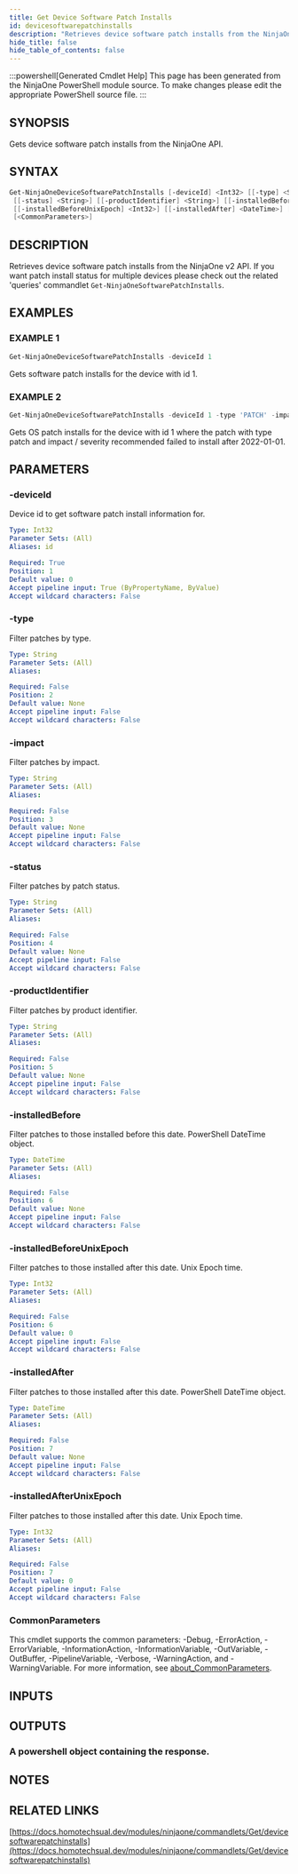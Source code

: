 ```yaml
---
title: Get Device Software Patch Installs
id: devicesoftwarepatchinstalls
description: "Retrieves device software patch installs from the NinjaOne v2 API. If you want patch install status for multiple devices please check out the related 'queries' commandlet `Get-NinjaOneSoftwarePatchInstalls`."
hide_title: false
hide_table_of_contents: false
---
```


:::powershell[Generated Cmdlet Help]
This page has been generated from the NinjaOne PowerShell module source. To make changes please edit the appropriate PowerShell source file.
:::

## SYNOPSIS

Gets device software patch installs from the NinjaOne API.

## SYNTAX

```powershell
Get-NinjaOneDeviceSoftwarePatchInstalls [-deviceId] <Int32> [[-type] <String>] [[-impact] <String>]
 [[-status] <String>] [[-productIdentifier] <String>] [[-installedBefore] <DateTime>]
 [[-installedBeforeUnixEpoch] <Int32>] [[-installedAfter] <DateTime>] [[-installedAfterUnixEpoch] <Int32>]
 [<CommonParameters>]
```

## DESCRIPTION

Retrieves device software patch installs from the NinjaOne v2 API.
If you want patch install status for multiple devices please check out the related 'queries' commandlet `Get-NinjaOneSoftwarePatchInstalls`.

## EXAMPLES

### EXAMPLE 1

```powershell
Get-NinjaOneDeviceSoftwarePatchInstalls -deviceId 1
```

Gets software patch installs for the device with id 1.

### EXAMPLE 2

```powershell
Get-NinjaOneDeviceSoftwarePatchInstalls -deviceId 1 -type 'PATCH' -impact 'RECOMMENDED' -status 'FAILED' -installedAfter (Get-Date 2022/01/01)
```

Gets OS patch installs for the device with id 1 where the patch with type patch and impact / severity recommended failed to install after 2022-01-01.

## PARAMETERS

### -deviceId

Device id to get software patch install information for.

```yaml
Type: Int32
Parameter Sets: (All)
Aliases: id

Required: True
Position: 1
Default value: 0
Accept pipeline input: True (ByPropertyName, ByValue)
Accept wildcard characters: False
```

### -type

Filter patches by type.

```yaml
Type: String
Parameter Sets: (All)
Aliases:

Required: False
Position: 2
Default value: None
Accept pipeline input: False
Accept wildcard characters: False
```

### -impact

Filter patches by impact.

```yaml
Type: String
Parameter Sets: (All)
Aliases:

Required: False
Position: 3
Default value: None
Accept pipeline input: False
Accept wildcard characters: False
```

### -status

Filter patches by patch status.

```yaml
Type: String
Parameter Sets: (All)
Aliases:

Required: False
Position: 4
Default value: None
Accept pipeline input: False
Accept wildcard characters: False
```

### -productIdentifier

Filter patches by product identifier.

```yaml
Type: String
Parameter Sets: (All)
Aliases:

Required: False
Position: 5
Default value: None
Accept pipeline input: False
Accept wildcard characters: False
```

### -installedBefore

Filter patches to those installed before this date.
PowerShell DateTime object.

```yaml
Type: DateTime
Parameter Sets: (All)
Aliases:

Required: False
Position: 6
Default value: None
Accept pipeline input: False
Accept wildcard characters: False
```

### -installedBeforeUnixEpoch

Filter patches to those installed after this date.
Unix Epoch time.

```yaml
Type: Int32
Parameter Sets: (All)
Aliases:

Required: False
Position: 6
Default value: 0
Accept pipeline input: False
Accept wildcard characters: False
```

### -installedAfter

Filter patches to those installed after this date.
PowerShell DateTime object.

```yaml
Type: DateTime
Parameter Sets: (All)
Aliases:

Required: False
Position: 7
Default value: None
Accept pipeline input: False
Accept wildcard characters: False
```

### -installedAfterUnixEpoch

Filter patches to those installed after this date.
Unix Epoch time.

```yaml
Type: Int32
Parameter Sets: (All)
Aliases:

Required: False
Position: 7
Default value: 0
Accept pipeline input: False
Accept wildcard characters: False
```

### CommonParameters

This cmdlet supports the common parameters: -Debug, -ErrorAction, -ErrorVariable, -InformationAction, -InformationVariable, -OutVariable, -OutBuffer, -PipelineVariable, -Verbose, -WarningAction, and -WarningVariable. For more information, see [about_CommonParameters](http://go.microsoft.com/fwlink/?LinkID=113216).

## INPUTS

## OUTPUTS

### A powershell object containing the response.

## NOTES

## RELATED LINKS

[https://docs.homotechsual.dev/modules/ninjaone/commandlets/Get/devicesoftwarepatchinstalls](https://docs.homotechsual.dev/modules/ninjaone/commandlets/Get/devicesoftwarepatchinstalls)
